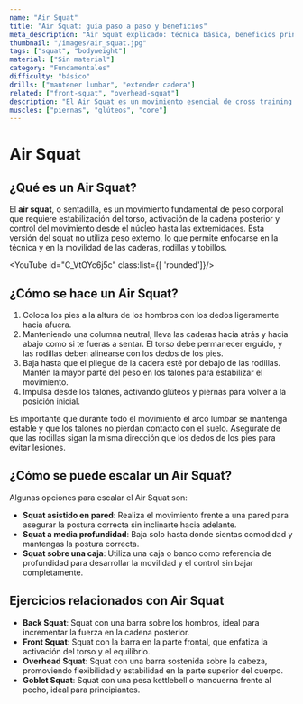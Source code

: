 ```yaml
---
name: "Air Squat"
title: "Air Squat: guía paso a paso y beneficios"
meta_description: "Air Squat explicado: técnica básica, beneficios principales y consejos prácticos para mejorar tu sentadilla sin ningún peso."
thumbnail: "/images/air_squat.jpg"
tags: ["squat", "bodyweight"]
material: ["Sin material"]
category: "Fundamentales"
difficulty: "básico"
drills: ["mantener lumbar", "extender cadera"]
related: ["front-squat", "overhead-squat"]
description: "El Air Squat es un movimiento esencial de cross training que fortalece piernas y core, mejorando la movilidad y estabilidad corporal sin equipo adicional."
muscles: ["piernas", "glúteos", "core"]
---
```


# Air Squat

## ¿Qué es un Air Squat?
El **air squat**, o sentadilla, es un movimiento fundamental de peso corporal que requiere estabilización del torso, activación de la cadena posterior y control del movimiento desde el núcleo hasta las extremidades. Esta versión del squat no utiliza peso externo, lo que permite enfocarse en la técnica y en la movilidad de las caderas, rodillas y tobillos.

<YouTube id="C_VtOYc6j5c" class:list={[ 'rounded']}/>

## ¿Cómo se hace un Air Squat?
1. Coloca los pies a la altura de los hombros con los dedos ligeramente hacia afuera.
2. Manteniendo una columna neutral, lleva las caderas hacia atrás y hacia abajo como si te fueras a sentar. El torso debe permanecer erguido, y las rodillas deben alinearse con los dedos de los pies.
3. Baja hasta que el pliegue de la cadera esté por debajo de las rodillas. Mantén la mayor parte del peso en los talones para estabilizar el movimiento.
4. Impulsa desde los talones, activando glúteos y piernas para volver a la posición inicial.

Es importante que durante todo el movimiento el arco lumbar se mantenga estable y que los talones no pierdan contacto con el suelo. Asegúrate de que las rodillas sigan la misma dirección que los dedos de los pies para evitar lesiones.


## ¿Cómo se puede escalar un Air Squat?
Algunas opciones para escalar el Air Squat son:
- **Squat asistido en pared**: Realiza el movimiento frente a una pared para asegurar la postura correcta sin inclinarte hacia adelante.
- **Squat a media profundidad**: Baja solo hasta donde sientas comodidad y mantengas la postura correcta.
- **Squat sobre una caja**: Utiliza una caja o banco como referencia de profundidad para desarrollar la movilidad y el control sin bajar completamente.


## Ejercicios relacionados con Air Squat
- **Back Squat**: Squat con una barra sobre los hombros, ideal para incrementar la fuerza en la cadena posterior.
- **Front Squat**: Squat con la barra en la parte frontal, que enfatiza la activación del torso y el equilibrio.
- **Overhead Squat**: Squat con una barra sostenida sobre la cabeza, promoviendo flexibilidad y estabilidad en la parte superior del cuerpo.
- **Goblet Squat**: Squat con una pesa kettlebell o mancuerna frente al pecho, ideal para principiantes.